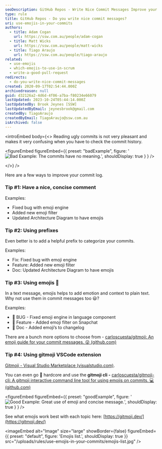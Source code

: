 ```yaml
---
seoDescription: GitHub Repos - Write Nice Commit Messages Improve your commit log with concise and meaningful messages.
type: rule
title: GitHub Repos - Do you write nice commit messages?
uri: use-emojis-in-your-commits
authors:
  - title: Adam Cogan
    url: https://ssw.com.au/people/adam-cogan
  - title: Matt Wicks
    url: https://ssw.com.au/people/matt-wicks
  - title: Tiago Araujo
    url: https://ssw.com.au/people/tiago-araujo
related:
  - use-emojis
  - which-emojis-to-use-in-scrum
  - write-a-good-pull-request
redirects:
  - do-you-write-nice-commit-messages
created: 2020-09-17T02:54:44.000Z
archivedreason: null
guid: d32126a2-4d6d-4f06-a7ba-f80234e66079
lastUpdated: 2023-10-24T05:44:14.000Z
lastUpdatedBy: Brook Jeynes [SSW]
lastUpdatedByEmail: jeynesbrook@gmail.com
createdBy: TiagoAraujo
createdByEmail: TiagoAraujo@ssw.com.au
isArchived: false
---
```


<introEmbed
  body={<>
Reading ugly commits is not very pleasant and makes it very confusing when you have to check the commit history.

<figureEmbed figureEmbed={{
  preset: "badExample",
  figure: '![Bad Example: The commits have no meaning.](/uploads/rules/use-emojis-in-your-commits/2020-09-17_17-19-04.png)',
  shouldDisplay: true
} } />

  </>}
/>
<youtubeEmbed url="https://www.youtube.com/embed/uBLWVxnPLP4" description="" />

Here are a few ways to improve your commit log.

### Tip #1: Have a nice, concise comment

Examples:

- Fixed bug with emoji engine
- Added new emoji filter
- Updated Architecture Diagram to have emojis

### Tip #2: Using prefixes

Even better is to add a helpful prefix to categorize your commits.

Examples:

- Fix: Fixed bug with emoji engine
- Feature: Added new emoji filter
- Doc: Updated Architecture Diagram to have emojis

### Tip #3: Using emojis 💄

In a text message, emojis helps to add emotion and context to plain text. Why not use them in commit messages too 😃?

Examples:

- 🐛 BUG - Fixed emoji engine in language component
- 🚀 Feature - Added emoji filter on Snapchat
- 📄 Doc - Added emoji’s to changelog

There are a bunch more options to choose from - [carloscuesta/gitmoji: An emoji guide for your commit messages. 😜 (github.com)](https://github.com/carloscuesta/gitmoji)

### Tip #4: Using gitmoji VSCode extension

[Gitmoji - Visual Studio Marketplace (visualstudio.com)](https://marketplace.visualstudio.com/items?itemName=seatonjiang.gitmoji-vscode).

You can even go 🤘 hardcore and use the **gitmoji cli -** [carloscuesta/gitmoji-cli: A gitmoji interactive command line tool for using emojis on commits. 💻 (github.com)](https://github.com/carloscuesta/gitmoji-cli)

<figureEmbed figureEmbed={{
  preset: "goodExample",
  figure: '![Good Example: Great use of emoji and concise message.](/uploads/rules/use-emojis-in-your-commits/commits-with-emojis.jpg)',
  shouldDisplay: true
} } />


See what emojis work best with each topic here: [https://gitmoji.dev/](https://gitmoji.dev/)


<imageEmbed
  alt="Image"
  size="large"
  showBorder={false}
  figureEmbed={{
    preset: "default",
    figure: 'Emojis list.',
    shouldDisplay: true
  }}
  src="/uploads/rules/use-emojis-in-your-commits/emojis-list.jpg"
/>

